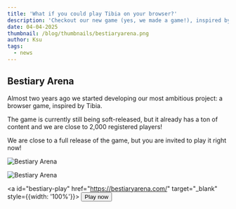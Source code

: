 ```yaml
---
title: 'What if you could play Tibia on your browser?'
description: 'Checkout our new game (yes, we made a game!), inspired by Tibia'
date: 04-04-2025
thumbnail: /blog/thumbnails/bestiaryarena.png
author: Ksu
tags:
  - news
---
```


## Bestiary Arena 

Almost two years ago we started developing our most ambitious project: <ExternalLink href="https://bestiaryarena.com/">a browser game, inspired by Tibia</ExternalLink>.

The game is currently still being soft-released, but it already has a ton of content and we are close to 2,000 registered players!

We are close to a full release of the game, but you are invited to play it right now!

<Image
id="bestiary-logo"
  src="/blog/images/bestiary-logo.png"
  width={228}
  height={25}
  align="center"
  alt="Bestiary Arena"
  unoptimized
/>

<Image
id="bestiary-battle"
  src="/blog/images/battle.png"
  width={331}
  height={313}
  align="center"
  alt="Bestiary Arena"
  unoptimized
  caption="Bestiary Arena: a browser-based idle autobattler"
/>

<a id="bestiary-play" href="https://bestiaryarena.com/" target="_blank" style={{width: '100%'}}>
<Button>Play now</Button>
</a>
